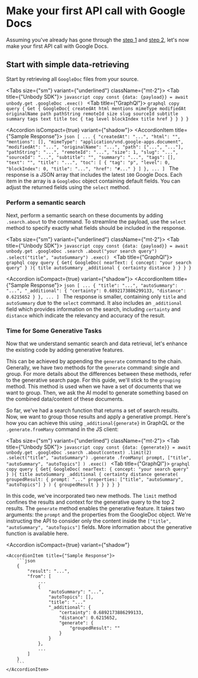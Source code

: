 
# Make your first API call with Google Docs
Assuming you've already has gone through the [step 1](/docs/get-started/step-1-setup) and [step 2](/docs/get-started/step-2-setup), let's now make your first API call with Google Docs.

## Start with simple data-retrieving
Start by retrieving all `GoogleDoc` files from your source.

<Tabs size={"sm"} variant={"underlined"} className={"mt-2"}>
    <Tab title={"Unbody SDK"}>
        ```javascript copy
        const {data: {payload}} = await unbody.get
            .googleDoc
            .exec()
        ```
    </Tab>
    <Tab title={"GraphQl"}>
        ```graphql copy
        query {
            Get {
                GoogleDoc{
                    createdAt
                    html
                    mentions
                    mimeType
                    modifiedAt
                    originalName
                    path
                    pathString
                    remoteId
                    size
                    slug
                    sourceId
                    subtitle
                    summary
                    tags
                    text
                    title
                    toc {
                        tag
                        level
                        blockIndex
                        title
                        href
                    }
                }
            }
        }
        ```
    </Tab>
</Tabs>

<Accordion isCompact={true} variant={"shadow"}>
    <AccordionItem title={"Sample Response"}>
        ```json
        [
            ...
            {
                "createdAt": "...",
                "html": "",
                "mentions": [],
                "mimeType": "application/vnd.google-apps.document",
                "modifiedAt": "...",
                "originalName": "...",
                "path": ["...", "..."],
                "pathString": "...",
                "remoteId": "...",
                "size": 1,
                "slug": "...",
                "sourceId": "...",
                "subtitle": "",
                "summary": "...",
                "tags": [],
                "text": "",
                "title": "...",
                "toc": [
                    {
                        "tag": "p",
                        "level": 0,
                        "blockIndex": 0,
                        "title": "...",
                        "href": "#..."
                    }
                ]
            },
            ...
        ]
        ```
    </AccordionItem>
</Accordion>
The response is a JSON array that includes the latest `100` Google Docs. Each item in the
array is a `GoogleDoc` object containing default fields. You can adjust the returned fields using the
`select` method.


### Perform a semantic search

Next, perform a semantic search on these documents by adding `.search.about` to the command. To streamline the
payload, use the `select` method to specify exactly what fields should be included in the response.

<Tabs size={"sm"} variant={"underlined"} className={"mt-2"}>
    <Tab title={"Unbody SDK"}>
        ```javascript copy
        const {data: {payload}} = await unbody.get
            .googleDoc
            .search
            .about("your search query")
            .select("title", "autoSummary")
            .exec()
        ```
    </Tab>
    <Tab title={"GraphQl"}>
        ```graphql copy
        query {
            Get{
                GoogleDoc(
                    nearText: {
                        concept: "your search query"
                    }
                ){
                    title
                    autoSummary
                    _additional {
                        certainty
                        distance
                    }
                }
            }
        }
        ```
    </Tab>
</Tabs>

<Accordion isCompact={true} variant={"shadow"}>
    <AccordionItem title={"Sample Response"}>
        ```json
        [
            ...
            {
                "title": "...",
                "autoSummary": "...",
                "_additional": {
                "certainty": 0.6892173886299133,
                "distance": 0.6215652
            }
            },
            ...
        ]
        ```
    </AccordionItem>
</Accordion>
The response is smaller, containing only `title` and `autoSummary` due to the `select` command. It also includes
an `_additional` field which provides information on the search, including `certainty` and `distance` which
indicate the relevancy and accuracy of the result.

### Time for Some Generative Tasks

Now that we understand semantic search and data retrieval, let's enhance the existing code by adding generative
features.

This can be achieved by appending the `generate` command to the chain. Generally, we have two methods for the
`generate` command: single and group. For more details about the differences between these methods, refer to the
generative search page. For this guide, we'll stick to the `grouping` method. This method is used when we have a
set of documents that we want to group. Then, we ask the AI model to generate something based on the combined
data/content of these documents.

So far, we've had a search function that returns a set of search results. Now, we want to group those results
and apply a generative prompt. Here's how you can achieve this using `_additional{generate}` in GraphQL or the
`.generate.fromMany` command in the JS client:


<Tabs size={"sm"} variant={"underlined"} className={"mt-2"}>
    <Tab title={"Unbody SDK"}>
        ```javascript copy
        const {data: {generate}} = await unbody.get
            .googleDoc
            .search
            .about(context)
            .limit(2)
            .select("title", "autoSummary")
            .generate
            .fromMany(
                prompt,
                ["title", "autoSummary", "autoTopics"]
            )
            .exec()
        ```
    </Tab>
    <Tab title={"GraphQl"}>
        ```graphql copy
        query {
            Get{
                GoogleDoc(
                    nearText: {
                        concept: "your search query"
                    }
                ){
                    title
                    autoSummary
                    _additional {
                        certainty
                        distance
                        generate(
                            groupedResult: {
                                prompt: "..."
                                properties: ["title", "autoSummary", "autoTopics"]
                            }
                        ) {
                            groupedResult
                        }
                    }
                }
            }
        }
        ```
    </Tab>
</Tabs>

In this code, we've incorporated two new methods. The `limit` method confines the results and context for the
generative query to the top 2 results. The `generate` method enables the generative feature. It takes two
arguments: the `prompt` and the properties from the GoogleDoc object. We're instructing the API to consider only
the content inside the `["title", "autoSummary", "autoTopics"]` fields. More information about the generative
function is available here.

<Accordion isCompact={true}
           variant={"shadow"}
>
    <AccordionItem title={"Sample Response"}>
        ```json
        {
            "result": "...",
            "from": [
                ...
                {
                    "autoSummary": "...",
                    "autoTopics": [],
                    "title": "..."
                    "_additional": {
                        "certainty": 0.6892173886299133,
                        "distance": 0.6215652,
                        "generate": {
                            "groupedResult": ""
                        }
                    }
                },
                ...
            ]
        }
        ```
    </AccordionItem>
</Accordion>
